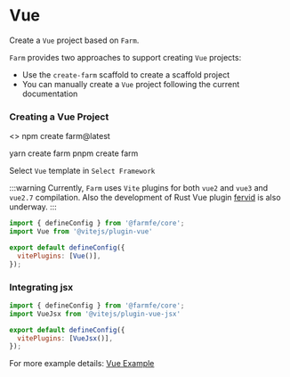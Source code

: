 
# Vue

Create a `Vue` project based on `Farm`.

`Farm` provides two approaches to support creating `Vue` projects: 
- Use the `create-farm` scaffold to create a scaffold project
- You can manually create a `Vue` project following the current documentation

### Creating a Vue Project

<>
    <Tabs>
          <TabItem value="npm" label="npm">
              <CodeBlock>npm create farm@latest</CodeBlock>
              </TabItem>

  <TabItem value="yarn" label="yarn">
          <CodeBlock>yarn create farm</CodeBlock>
              </TabItem>
  <TabItem value="pnpm" label="pnpm">
          <CodeBlock>pnpm create farm</CodeBlock>
              </TabItem>
          </Tabs>
</>

Select `Vue` template in `Select Framework`

:::warning
Currently, `Farm` uses `Vite` plugins for both `vue2` and `vue3` and `vue2.7` compilation. Also the development of Rust Vue plugin [fervid](https://github.com/phoenix-ru/fervid) is also underway.
:::

```javascript title="farm.config.ts"
import { defineConfig } from '@farmfe/core';
import Vue from '@vitejs/plugin-vue'

export default defineConfig({
  vitePlugins: [Vue()],
});
```

### Integrating jsx

```javascript title="farm.config.ts"
import { defineConfig } from '@farmfe/core';
import VueJsx from '@vitejs/plugin-vue-jsx'

export default defineConfig({
  vitePlugins: [VueJsx()],
});
```

For more example details: [Vue Example](https://github.com/farm-fe/farm/tree/main/examples/vite-adapter-vue)
